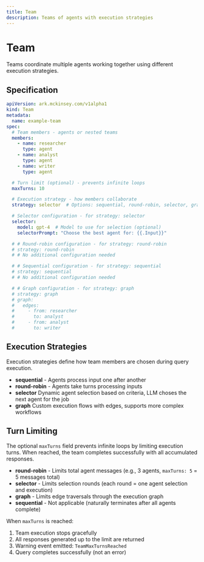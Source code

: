 ```yaml
---
title: Team
description: Teams of agents with execution strategies
---
```


# Team

Teams coordinate multiple agents working together using different execution strategies.

## Specification

```yaml
apiVersion: ark.mckinsey.com/v1alpha1
kind: Team
metadata:
  name: example-team
spec:
  # Team members - agents or nested teams
  members:
    - name: researcher
      type: agent
    - name: analyst
      type: agent
    - name: writer
      type: agent

  # Turn limit (optional) - prevents infinite loops
  maxTurns: 10

  # Execution strategy - how members collaborate
  strategy: selector  # Options: sequential, round-robin, selector, graph

  # Selector configuration - for strategy: selector
  selector:
    model: gpt-4  # Model to use for selection (optional)
    selectorPrompt: "Choose the best agent for: {{.Input}}"

  # # Round-robin configuration - for strategy: round-robin
  # strategy: round-robin
  # # No additional configuration needed

  # # Sequential configuration - for strategy: sequential
  # strategy: sequential
  # # No additional configuration needed

  # # Graph configuration - for strategy: graph
  # strategy: graph
  # graph:
  #   edges:
  #     - from: researcher
  #       to: analyst
  #     - from: analyst
  #       to: writer
```

## Execution Strategies

Execution strategies define how team members are chosen during query execution.

- **sequential** - Agents process input one after another
- **round-robin** - Agents take turns processing inputs
- **selector** Dynamic agent selection based on criteria, LLM choses the next agent for the job
- **graph** Custom execution flows with edges, supports more complex workflows

## Turn Limiting

The optional `maxTurns` field prevents infinite loops by limiting execution turns. When reached, the team completes successfully with all accumulated responses.

- **round-robin** - Limits total agent messages (e.g., 3 agents, `maxTurns: 5` = 5 messages total)
- **selector** - Limits selection rounds (each round = one agent selection and execution)
- **graph** - Limits edge traversals through the execution graph
- **sequential** - Not applicable (naturally terminates after all agents complete)

When `maxTurns` is reached:

1. Team execution stops gracefully
2. All responses generated up to the limit are returned
3. Warning event emitted: `TeamMaxTurnsReached`
4. Query completes successfully (not an error)
